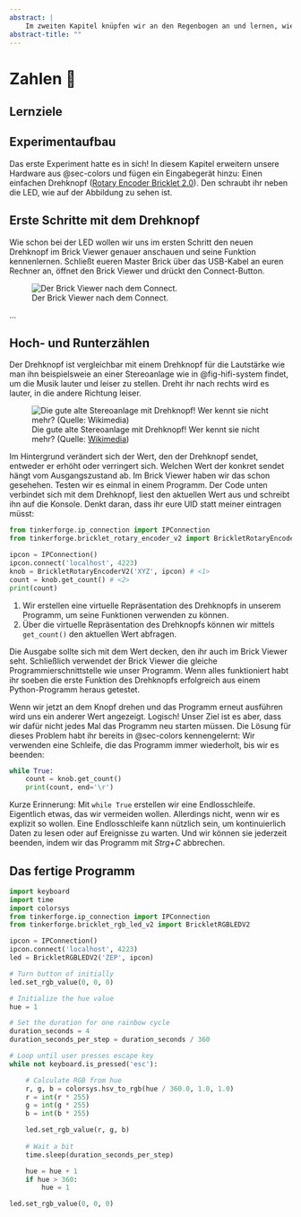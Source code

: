 ```yaml
---
abstract: |
    Im zweiten Kapitel knüpfen wir an den Regenbogen an und lernen, wie wir den Computer über unsere Eingabe steuern können.
abstract-title: ""
---
```


# Zahlen 🔢 {#sec-numbers}

## Lernziele {.unnumbered}

## Experimentaufbau {.unnumbered}

Das erste Experiment hatte es in sich! In diesem Kapitel erweitern unsere Hardware aus @sec-colors und fügen ein Eingabegerät hinzu: Einen einfachen Drehknopf ([Rotary Encoder Bricklet 2.0](https://www.tinkerforge.com/en/doc/Hardware/Bricklets/Rotary_Encoder_V2.html)). Den schraubt ihr neben die LED, wie auf der Abbildung zu sehen ist.

## Erste Schritte mit dem Drehknopf

Wie schon bei der LED wollen wir uns im ersten Schritt den neuen Drehknopf im Brick Viewer genauer anschauen und seine Funktion kennenlernen. Schließt eueren Master Brick über das USB-Kabel an euren Rechner an, öffnet den Brick Viewer und drückt den Connect-Button.

![Der Brick Viewer nach dem Connect.](images/brick_viewer_after_connect.png){#fig-brick-viewer-after-connect .lightbox group="brick-viewer"}

...

## Hoch- und Runterzählen

Der Drehknopf ist vergleichbar mit einem Drehknopf für die Lautstärke wie man ihn beispielsweie an einer Stereoanlage wie in @fig-hifi-system findet, um die Musik lauter und leiser zu stellen. Dreht ihr nach rechts wird es lauter, in die andere Richtung leiser. 

![Die gute alte Stereoanlage mit Drehknopf! Wer kennt sie nicht mehr? (Quelle: [Wikimedia](https://commons.wikimedia.org/wiki/File:Sony_XO-D20S_Midi_HiFi_system_%28white_bg%29.jpg))](images/hifi_system.jpg){#fig-hifi-system .lightbox}

Im Hintergrund verändert sich der Wert, den der Drehknopf sendet, entweder er erhöht oder verringert sich. Welchen Wert der konkret sendet hängt vom Ausgangszustand ab. Im Brick Viewer haben wir das schon gesehehen. Testen wir es einmal in einem Programm. Der Code unten verbindet sich mit dem Drehknopf, liest den aktuellen Wert aus und schreibt ihn auf die Konsole. Denkt daran, dass ihr eure UID statt meiner eintragen müsst:

```python
from tinkerforge.ip_connection import IPConnection
from tinkerforge.bricklet_rotary_encoder_v2 import BrickletRotaryEncoderV2

ipcon = IPConnection()
ipcon.connect('localhost', 4223)
knob = BrickletRotaryEncoderV2('XYZ', ipcon) # <1>
count = knob.get_count() # <2>
print(count)
```
1. Wir erstellen eine virtuelle Repräsentation des Drehknopfs in unserem Programm, um seine Funktionen verwenden zu können.
2. Über die virtuelle Repräsentation des Drehknopfs können wir mittels `get_count()` den aktuellen Wert abfragen.

Die Ausgabe sollte sich mit dem Wert decken, den ihr auch im Brick Viewer seht. Schließlich verwendet der Brick Viewer die gleiche Programmierschnittstelle wie unser Programm. Wenn alles funktioniert habt ihr soeben die erste Funktion des Drehknopfs erfolgreich aus einem Python-Programm heraus getestet.

Wenn wir jetzt an dem Knopf drehen und das Programm erneut ausführen wird uns ein anderer Wert angezeigt. Logisch! Unser Ziel ist es aber, dass wir dafür nicht jedes Mal das Programm neu starten müssen. Die Lösung für dieses Problem habt ihr bereits in @sec-colors kennengelernt: Wir verwenden eine Schleife, die das Programm immer wiederholt, bis wir es beenden:

```python
while True:
    count = knob.get_count()
    print(count, end='\r')
```

Kurze Erinnerung: Mit `while True` erstellen wir eine Endlosschleife. Eigentlich etwas, das wir vermeiden wollen. Allerdings nicht, wenn wir es explizit so wollen. Eine Endlosschleife kann nützlich sein, um kontinuierlich Daten zu lesen oder auf Ereignisse zu warten. Und wir können sie jederzeit beenden, indem wir das Programm mit *Strg+C* abbrechen.

## Das fertige Programm

```python
import keyboard
import time
import colorsys
from tinkerforge.ip_connection import IPConnection
from tinkerforge.bricklet_rgb_led_v2 import BrickletRGBLEDV2

ipcon = IPConnection()
ipcon.connect('localhost', 4223) 
led = BrickletRGBLEDV2('ZEP', ipcon)

# Turn button of initially
led.set_rgb_value(0, 0, 0)

# Initialize the hue value
hue = 1

# Set the duration for one rainbow cycle
duration_seconds = 4
duration_seconds_per_step = duration_seconds / 360

# Loop until user presses escape key
while not keyboard.is_pressed('esc'):

    # Calculate RGB from hue
    r, g, b = colorsys.hsv_to_rgb(hue / 360.0, 1.0, 1.0)
    r = int(r * 255)
    g = int(g * 255)
    b = int(b * 255)

    led.set_rgb_value(r, g, b)
    
    # Wait a bit
    time.sleep(duration_seconds_per_step)

    hue = hue + 1
    if hue > 360:
        hue = 1

led.set_rgb_value(0, 0, 0)
```